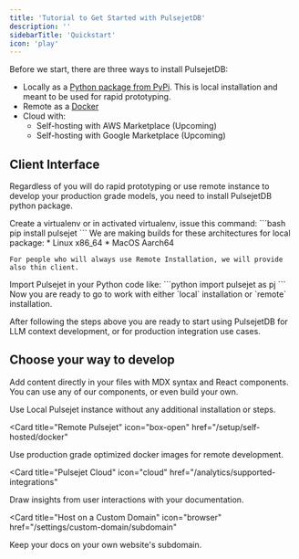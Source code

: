 ```yaml
---
title: 'Tutorial to Get Started with PulsejetDB'
description: ''
sidebarTitle: 'Quickstart'
icon: 'play'
---
```


Before we start, there are three ways to install PulsejetDB:
* Locally as a [Python package from PyPi](/setup/self-hosted/python). This is local installation and meant to be used for rapid prototyping.
* Remote as a [Docker](/setup/self-hosted/docker)
* Cloud with:
  * Self-hosting with AWS Marketplace (Upcoming)
  * Self-hosting with Google Marketplace (Upcoming)


## Client Interface

Regardless of you will do rapid prototyping or use remote instance to develop your production grade models, you need to install PulsejetDB python package.

<AccordionGroup>
  <Accordion icon="python" title="Install Python package">
    Create a virtualenv or in activated virtualenv, issue this command:
    ```bash
    pip install pulsejet
    ```
    We are making builds for these architectures for local package:
    * Linux x86_64
    * MacOS Aarch64

    For people who will always use Remote Installation, we will provide also thin client.
  </Accordion>
  <Accordion icon="arrow-up-to-arc" title="Import Pulsejet">
    Import Pulsejet in your Python code like:
    ```python
    import pulsejet as pj
    ```
    Now you are ready to go to work with either `local` installation or `remote` installation.
  </Accordion>
</AccordionGroup>

After following the steps above you are ready to start using PulsejetDB for LLM context development, or for production integration use cases.

## Choose your way to develop

Add content directly in your files with MDX syntax and React components. You can use any of our components, or even build your own.

<CardGroup>

<Card title="Local Pulsejet" icon="map-pin" href="/setup/self-hosted/python">
  Use Local Pulsejet instance without any additional installation or steps.
</Card>

<Card
  title="Remote Pulsejet"
  icon="box-open"
  href="/setup/self-hosted/docker"
>
  Use production grade optimized docker images for remote development.
</Card>

<Card
  title="Pulsejet Cloud"
  icon="cloud"
  href="/analytics/supported-integrations"
>
  Draw insights from user interactions with your documentation.
</Card>

<Card
  title="Host on a Custom Domain"
  icon="browser"
  href="/settings/custom-domain/subdomain"
>
  Keep your docs on your own website's subdomain.
</Card>

</CardGroup>

